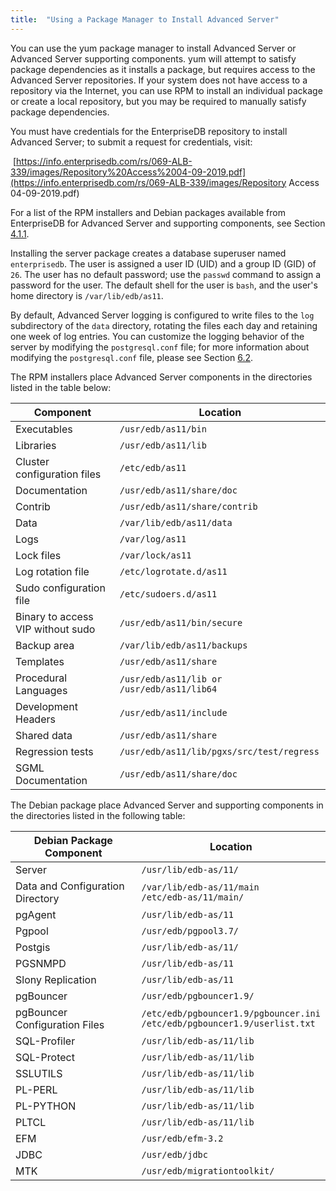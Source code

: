 ---
title:  "Using a Package Manager to Install Advanced Server"
---

<div id="using_a_package_manager_to_install_advanced_server" class="registered_link"></div>

You can use the yum package manager to install Advanced Server or Advanced Server supporting components. yum will attempt to satisfy package dependencies as it installs a package, but requires access to the Advanced Server repositories. If your system does not have access to a repository via the Internet, you can use RPM to install an individual package or create a local repository, but you may be required to manually satisfy package dependencies.

You must have credentials for the EnterpriseDB repository to install Advanced Server; to submit a request for credentials, visit:

​			[https://info.enterprisedb.com/rs/069-ALB-339/images/Repository%20Access%2004-09-2019.pdf](https://info.enterprisedb.com/rs/069-ALB-339/images/Repository Access 04-09-2019.pdf)

For a list of the RPM installers and Debian packages available from EnterpriseDB for Advanced Server and supporting components, see Section [4.1.1](https://www.enterprisedb.com/edb-docs/d/edb-postgres-advanced-server/installation-getting-started/installation-guide-for-linux/11/EDB_Postgres_Advanced_Server_Installation_Guide_Linux.1.09.html#pID0E0HO0HA).

Installing the server package creates a database superuser named `enterprisedb`. The user is assigned a user ID (UID) and a group ID (GID) of `26`. The user has no default password; use the `passwd` command to assign a password for the user. The default shell for the user is `bash`, and the user's home directory is `/var/lib/edb/as11`.

By default, Advanced Server logging is configured to write files to the `log` subdirectory of the `data` directory, rotating the files each day and retaining one week of log entries. You can customize the logging behavior of the server by modifying the `postgresql.conf` file; for more information about modifying the `postgresql.conf` file, please see Section [6.2](https://www.enterprisedb.com/edb-docs/d/edb-postgres-advanced-server/installation-getting-started/installation-guide-for-linux/11/EDB_Postgres_Advanced_Server_Installation_Guide_Linux.1.26.html#pID0E0BC0HA).

The RPM installers place Advanced Server components in the directories listed in the table below:

| Component                         | Location                                   |
| --------------------------------- | ------------------------------------------ |
| Executables                       | `/usr/edb/as11/bin`                        |
| Libraries                         | `/usr/edb/as11/lib`                        |
| Cluster configuration files       | `/etc/edb/as11`                            |
| Documentation                     | `/usr/edb/as11/share/doc`                  |
| Contrib                           | `/usr/edb/as11/share/contrib`              |
| Data                              | `/var/lib/edb/as11/data`                   |
| Logs                              | `/var/log/as11`                            |
| Lock files                        | `/var/lock/as11`                           |
| Log rotation file                 | `/etc/logrotate.d/as11`                    |
| Sudo configuration file           | `/etc/sudoers.d/as11`                      |
| Binary to access VIP without sudo | `/usr/edb/as11/bin/secure`                 |
| Backup area                       | `/var/lib/edb/as11/backups`                |
| Templates                         | `/usr/edb/as11/share`                      |
| Procedural Languages              | `/usr/edb/as11/lib or /usr/edb/as11/lib64` |
| Development Headers               | `/usr/edb/as11/include`                    |
| Shared data                       | `/usr/edb/as11/share`                      |
| Regression tests                  | `/usr/edb/as11/lib/pgxs/src/test/regress`  |
| SGML Documentation                | `/usr/edb/as11/share/doc`                  |

The Debian package place Advanced Server and supporting components in the directories listed in the following table:

| Debian Package Component         | Location                                                     |
| -------------------------------- | ------------------------------------------------------------ |
| Server                           | `/usr/lib/edb-as/11/`                                        |
| Data and Configuration Directory | `/var/lib/edb-as/11/main` <br/>`/etc/edb-as/11/main/`         |
| pgAgent                          | `/usr/lib/edb-as/11`                                         |
| Pgpool                           | `/usr/edb/pgpool3.7/`                                        |
| Postgis                          | `/usr/lib/edb-as/11/`                                        |
| PGSNMPD                          | `/usr/lib/edb-as/11`                                         |
| Slony Replication                | `/usr/lib/edb-as/11`                                         |
| pgBouncer                        | `/usr/edb/pgbouncer1.9/`                                     |
| pgBouncer Configuration Files    | `/etc/edb/pgbouncer1.9/pgbouncer.ini` <br/>`/etc/edb/pgbouncer1.9/userlist.txt` |
| SQL-Profiler                     | `/usr/lib/edb-as/11/lib`                                     |
| SQL-Protect                      | `/usr/lib/edb-as/11/lib`                                     |
| SSLUTILS                         | `/usr/lib/edb-as/11/lib`                                     |
| PL-PERL                          | `/usr/lib/edb-as/11/lib`                                     |
| PL-PYTHON                        | `/usr/lib/edb-as/11/lib`                                     |
| PLTCL                            | `/usr/lib/edb-as/11/lib`                                     |
| EFM                              | `/usr/edb/efm-3.2`                                           |
| JDBC                             | `/usr/edb/jdbc`                                              |
| MTK                              | `/usr/edb/migrationtoolkit/`                                 |


